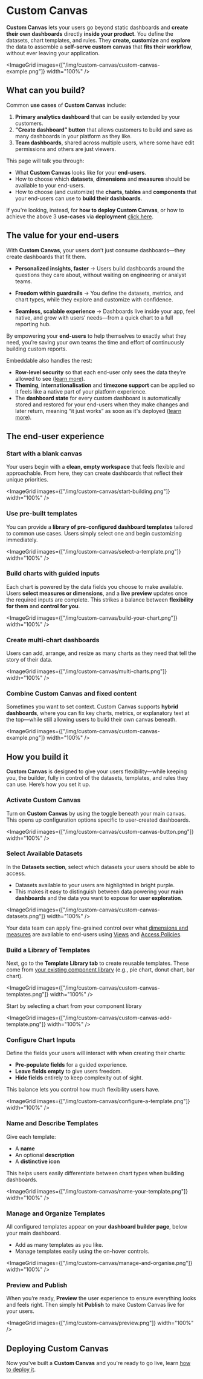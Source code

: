 # Custom Canvas

**Custom Canvas** lets your users go beyond static dashboards and **create their own dashboards** directly **inside your product**. You define the datasets, chart templates, and rules. They **create, customize** and **explore** the data to assemble a **self-serve custom canvas** that **fits their workflow**, without ever leaving your application.

<ImageGrid images={["/img/custom-canvas/custom-canvas-example.png"]} width="100%" />

## What can you build?

Common **use cases** of **Custom Canvas** include:

1. **Primary analytics dashboard** that can be easily extended by your customers.
2. **“Create dashboard” button** that allows customers to build and save as many dashboards in your platform as they like.
3. **Team dashboards**, shared across multiple users, where some have edit permissions and others are just viewers.

This page will talk you through:
- What **Custom Canvas** looks like for your **end-users**.
- How to choose which **datasets**, **dimensions** and **measures** should be available to your end-users.
- How to choose (and customize) the **charts, tables** and **components** that your end-users can use to **build their dashboards**.

If you're looking, instead, for **how to deploy Custom Canvas**, or how to achieve the above 3 **use-cases** via **deployment** [click here](/deployment/custom-canvas).

## The value for your end-users

With **Custom Canvas**, your users don’t just consume dashboards—they create dashboards that fit them.

 - **Personalized insights, faster** → Users build dashboards around the questions they care about, without waiting on engineering or analyst teams.

 - **Freedom within guardrails** → You define the datasets, metrics, and chart types, while they explore and customize with confidence.

 - **Seamless, scalable experience** → Dashboards live inside your app, feel native, and grow with users’ needs—from a quick chart to a full reporting hub.

By empowering your **end-users** to help themselves to exactly what they need, you’re saving your own teams the time and effort of continuously building custom reports.

Embeddable also handles the rest:
- **Row-level security** so that each end-user only sees the data they’re allowed to see ([learn more](/data-modeling/row-level-security)).
- **Theming**, **internationalisation** and **timezone support** can be applied so it feels like a native part of your platform experience.
- The **dashboard state** for every custom dashboard is automatically stored and restored for your end-users when they make changes and later return, meaning “it just works” as soon as it's deployed ([learn more](/deployment/custom-canvas)).

## The end-user experience

<Steps>

### Start with a blank canvas

Your users begin with a **clean, empty workspace** that feels flexible and approachable. From here, they can create dashboards that reflect their unique priorities.

<ImageGrid images={["/img/custom-canvas/start-building.png"]} width="100%" />

### **Use pre-built templates**

You can provide a **library of pre-configured dashboard templates** tailored to common use cases. Users simply select one and begin customizing immediately.

<ImageGrid images={["/img/custom-canvas/select-a-template.png"]} width="100%" />

### Build charts with guided inputs

Each chart is powered by the data fields you choose to make available. Users **select measures or dimensions**, and a **live preview** updates once the required inputs are complete. This strikes a balance between **flexibility for them** and **control for you**.

<ImageGrid images={["/img/custom-canvas/build-your-chart.png"]} width="100%" />

### Create multi-chart dashboards

Users can add, arrange, and resize as many charts as they need that tell the story of their data.

<ImageGrid images={["/img/custom-canvas/multi-charts.png"]} width="100%" />

### Combine Custom Canvas and fixed content

Sometimes you want to set context. Custom Canvas supports **hybrid dashboards**, where you can fix key charts, metrics, or explanatory text at the top—while still allowing users to build their own canvas beneath.

<ImageGrid images={["/img/custom-canvas/custom-canvas-example.png"]} width="100%" />

</Steps>

## How you build it

**Custom Canvas** is designed to give your users flexibility—while keeping you, the builder, fully in control of the datasets, templates, and rules they can use. Here’s how you set it up.

<Steps>

### Activate Custom Canvas

Turn on **Custom Canvas** by using the toggle beneath your main canvas. This opens up configuration options specific to user-created dashboards.

<ImageGrid images={["/img/custom-canvas/custom-canvas-button.png"]} width="100%" />

### Select Available Datasets

In the **Datasets section**, select which datasets your users should be able to access.

- Datasets available to your users are highlighted in bright purple.
- This makes it easy to distinguish between data powering your **main dashboards** and the data you want to expose for **user exploration**.

<ImageGrid images={["/img/custom-canvas/custom-canvas-datasets.png"]} width="100%" />

Your data team can apply fine-grained control over what [dimensions and measures](/data-modeling/dimensions-and-measures) are available to end-users using [Views](/data-modeling/views) and [Access Policies](/data-modeling/access-policies).

### Build a Library of Templates

Next, go to the **Template Library tab** to create reusable templates. These come from [your existing component library](/dashboards/starter-components) (e.g., pie chart, donut chart, bar chart).

<ImageGrid images={["/img/custom-canvas/custom-canvas-templates.png"]} width="100%" />

Start by selecting a chart from your component library

<ImageGrid images={["/img/custom-canvas/custom-canvas-add-template.png"]} width="100%" />

### Configure Chart Inputs

Define the fields your users will interact with when creating their charts:

- **Pre-populate fields** for a guided experience.
- **Leave fields empty** to give users freedom.
- **Hide fields** entirely to keep complexity out of sight.

This balance lets you control how much flexibility users have.

<ImageGrid images={["/img/custom-canvas/configure-a-template.png"]} width="100%" />

### Name and Describe Templates

Give each template:

- A **name**
- An optional **description**
- A **distinctive icon**

This helps users easily differentiate between chart types when building dashboards.

<ImageGrid images={["/img/custom-canvas/name-your-template.png"]} width="100%" />

### Manage and Organize Templates

All configured templates appear on your **dashboard builder page**, below your main dashboard.  
 - Add as many templates as you like.  
 - Manage templates easily using the on-hover controls.

<ImageGrid images={["/img/custom-canvas/manage-and-organise.png"]} width="100%" />

### Preview and Publish

When you’re ready, **Preview** the user experience to ensure everything looks and feels right. Then simply hit **Publish** to make Custom Canvas live for your users.

<ImageGrid images={["/img/custom-canvas/preview.png"]} width="100%" />

</Steps>

## Deploying Custom Canvas

Now you've built a **Custom Canvas** and you're ready to go live, learn [how to deploy it](/deployment/custom-canvas).